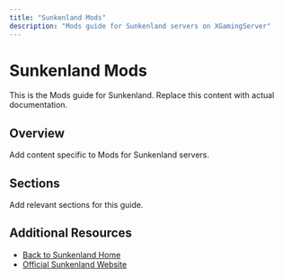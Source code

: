 ```yaml
---
title: "Sunkenland Mods"
description: "Mods guide for Sunkenland servers on XGamingServer"
---
```


# Sunkenland Mods

This is the Mods guide for Sunkenland. Replace this content with actual documentation.

## Overview

Add content specific to Mods for Sunkenland servers.

## Sections

Add relevant sections for this guide.

## Additional Resources

- [Back to Sunkenland Home](./index)
- [Official Sunkenland Website](https://example.com)
